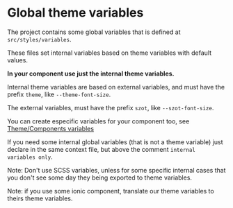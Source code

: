 
<Meta title="Code Of Conduct/Theme/Global theme variables" />

# Global theme variables

The project contains some global variables that is defined at `src/styles/variables`.

These files set internal variables based on theme variables with default values.

**In your component use just the internal theme variables.**

Internal theme variables are based on external variables, and must have the prefix `theme`, like `--theme-font-size`.

The external variables, must have the prefix `szot`, like `--szot-font-size`.

You can create especific variables for your component too, see [Theme/Components variables](?path=/story/code-of-conduct-theme-componets--page)

If you need some internal global variables (that is not a theme variable) just declare in the same context file, but above the comment `internal variables only`.

Note: Don't use SCSS variables, unless for some specific internal cases that you don't see some day they being exported to theme variables.

Note: if you use some ionic component, translate our theme variables to theirs theme variables.
